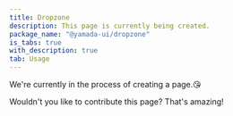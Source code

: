 ```yaml
---
title: Dropzone
description: This page is currently being created.
package_name: "@yamada-ui/dropzone"
is_tabs: true
with_description: true
tab: Usage
---
```


We're currently in the process of creating a page.😘

Wouldn't you like to contribute this page? That's amazing!
